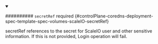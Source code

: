 


<details className="config-field" data-expandable="true" open>
<summary>

########## `secretRef` <span className="config-field-required" data-required="false">required</span> <span className="config-field-type"></span> <span className="config-field-default"></span> <span className="config-field-enum"></span> {#controlPlane-coredns-deployment-spec-template-spec-volumes-scaleIO-secretRef}

secretRef references to the secret for ScaleIO user and other
sensitive information. If this is not provided, Login operation will fail.

</summary>

<PartialSecretrefreference />


</details>
